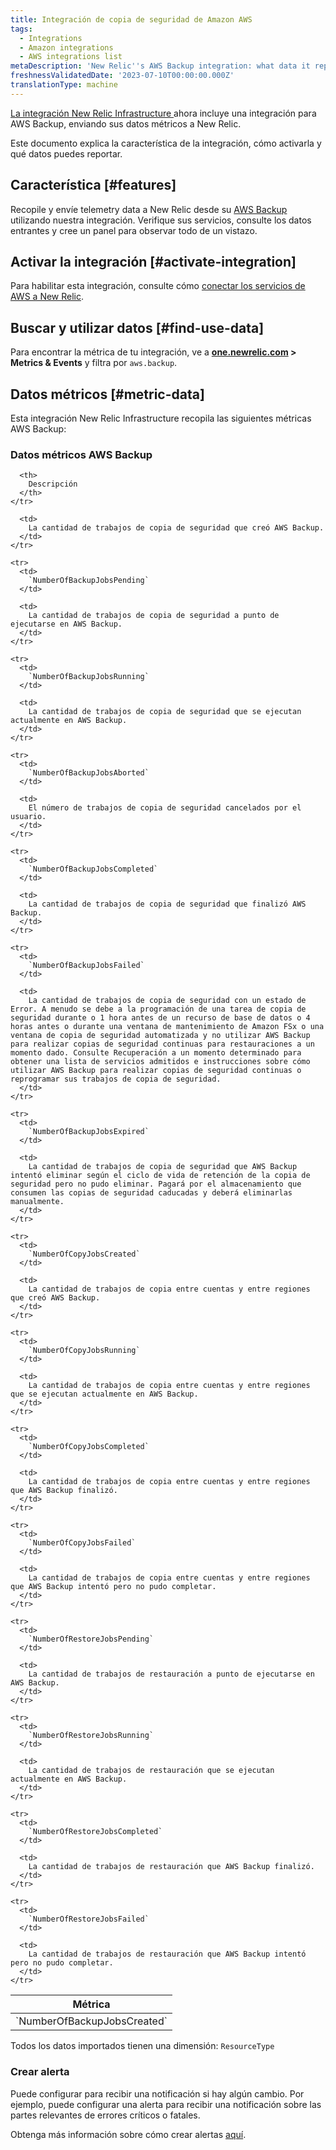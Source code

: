 ```yaml
---
title: Integración de copia de seguridad de Amazon AWS
tags:
  - Integrations
  - Amazon integrations
  - AWS integrations list
metaDescription: 'New Relic''s AWS Backup integration: what data it reports and how to enable it.'
freshnessValidatedDate: '2023-07-10T00:00:00.000Z'
translationType: machine
---
```


[La integración New Relic Infrastructure ](/docs/infrastructure/integrations-getting-started/getting-started/introduction-infrastructure-integrations)ahora incluye una integración para AWS Backup, enviando sus datos métricos a New Relic.

Este documento explica la característica de la integración, cómo activarla y qué datos puedes reportar.

## Característica [#features]

Recopile y envíe telemetry data a New Relic desde su [AWS Backup](https://aws.amazon.com/backup/) utilizando nuestra integración. Verifique sus servicios, consulte los datos entrantes y cree un panel para observar todo de un vistazo.

## Activar la integración [#activate-integration]

Para habilitar esta integración, consulte cómo [conectar los servicios de AWS a New Relic](/docs/infrastructure/amazon-integrations/connect/aws-metric-stream-setup/).

## Buscar y utilizar datos [#find-use-data]

Para encontrar la métrica de tu integración, ve a <DNT>**[one.newrelic.com](https://one.newrelic.com/all-capabilities) > Metrics & Events**</DNT> y filtra por `aws.backup`.

## Datos métricos [#metric-data]

Esta integración New Relic Infrastructure recopila las siguientes métricas AWS Backup:

### Datos métricos AWS Backup

<table>
  <thead>
    <tr>
      <th style={{ width: "200px" }}>
        Métrica
      </th>

      <th>
        Descripción
      </th>
    </tr>
  </thead>

  <tbody>
    <tr>
      <td>
        `NumberOfBackupJobsCreated`
      </td>

      <td>
        La cantidad de trabajos de copia de seguridad que creó AWS Backup.
      </td>
    </tr>

    <tr>
      <td>
        `NumberOfBackupJobsPending`
      </td>

      <td>
        La cantidad de trabajos de copia de seguridad a punto de ejecutarse en AWS Backup.
      </td>
    </tr>

    <tr>
      <td>
        `NumberOfBackupJobsRunning`
      </td>

      <td>
        La cantidad de trabajos de copia de seguridad que se ejecutan actualmente en AWS Backup.
      </td>
    </tr>

    <tr>
      <td>
        `NumberOfBackupJobsAborted`
      </td>

      <td>
        El número de trabajos de copia de seguridad cancelados por el usuario.
      </td>
    </tr>

    <tr>
      <td>
        `NumberOfBackupJobsCompleted`
      </td>

      <td>
        La cantidad de trabajos de copia de seguridad que finalizó AWS Backup.
      </td>
    </tr>

    <tr>
      <td>
        `NumberOfBackupJobsFailed`
      </td>

      <td>
        La cantidad de trabajos de copia de seguridad con un estado de Error. A menudo se debe a la programación de una tarea de copia de seguridad durante o 1 hora antes de un recurso de base de datos o 4 horas antes o durante una ventana de mantenimiento de Amazon FSx o una ventana de copia de seguridad automatizada y no utilizar AWS Backup para realizar copias de seguridad continuas para restauraciones a un momento dado. Consulte Recuperación a un momento determinado para obtener una lista de servicios admitidos e instrucciones sobre cómo utilizar AWS Backup para realizar copias de seguridad continuas o reprogramar sus trabajos de copia de seguridad.
      </td>
    </tr>

    <tr>
      <td>
        `NumberOfBackupJobsExpired`
      </td>

      <td>
        La cantidad de trabajos de copia de seguridad que AWS Backup intentó eliminar según el ciclo de vida de retención de la copia de seguridad pero no pudo eliminar. Pagará por el almacenamiento que consumen las copias de seguridad caducadas y deberá eliminarlas manualmente.
      </td>
    </tr>

    <tr>
      <td>
        `NumberOfCopyJobsCreated`
      </td>

      <td>
        La cantidad de trabajos de copia entre cuentas y entre regiones que creó AWS Backup.
      </td>
    </tr>

    <tr>
      <td>
        `NumberOfCopyJobsRunning`
      </td>

      <td>
        La cantidad de trabajos de copia entre cuentas y entre regiones que se ejecutan actualmente en AWS Backup.
      </td>
    </tr>

    <tr>
      <td>
        `NumberOfCopyJobsCompleted`
      </td>

      <td>
        La cantidad de trabajos de copia entre cuentas y entre regiones que AWS Backup finalizó.
      </td>
    </tr>

    <tr>
      <td>
        `NumberOfCopyJobsFailed`
      </td>

      <td>
        La cantidad de trabajos de copia entre cuentas y entre regiones que AWS Backup intentó pero no pudo completar.
      </td>
    </tr>

    <tr>
      <td>
        `NumberOfRestoreJobsPending`
      </td>

      <td>
        La cantidad de trabajos de restauración a punto de ejecutarse en AWS Backup.
      </td>
    </tr>

    <tr>
      <td>
        `NumberOfRestoreJobsRunning`
      </td>

      <td>
        La cantidad de trabajos de restauración que se ejecutan actualmente en AWS Backup.
      </td>
    </tr>

    <tr>
      <td>
        `NumberOfRestoreJobsCompleted`
      </td>

      <td>
        La cantidad de trabajos de restauración que AWS Backup finalizó.
      </td>
    </tr>

    <tr>
      <td>
        `NumberOfRestoreJobsFailed`
      </td>

      <td>
        La cantidad de trabajos de restauración que AWS Backup intentó pero no pudo completar.
      </td>
    </tr>
  </tbody>
</table>

Todos los datos importados tienen una dimensión: `ResourceType`

### Crear alerta

Puede configurar <InlinePopover type="alerts"/>para recibir una notificación si hay algún cambio. Por ejemplo, puede configurar una alerta para recibir una notificación sobre las partes relevantes de errores críticos o fatales.

Obtenga más información sobre cómo crear alertas [aquí](/docs/tutorial-create-alerts/create-an-alert/).
